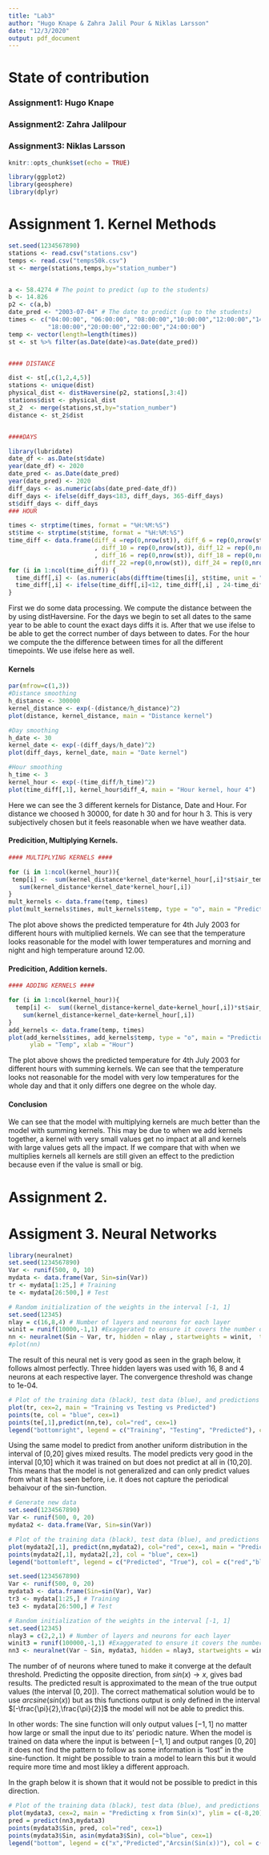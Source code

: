 ---
title: "Lab3"
author: "Hugo Knape & Zahra Jalil Pour & Niklas Larsson"
date: "12/3/2020"
output: pdf_document
---

# State of contribution 
### Assignment1: Hugo Knape
### Assignment2: Zahra Jalilpour
### Assignment3: Niklas Larsson
  
```{r setup, include=FALSE}
knitr::opts_chunk$set(echo = TRUE)
```

```{r, warning = FALSE, include = FALSE}
library(ggplot2)
library(geosphere)
library(dplyr)

```

# Assignment 1. Kernel Methods

```{r}
set.seed(1234567890)
stations <- read.csv("stations.csv")
temps <- read.csv("temps50k.csv")
st <- merge(stations,temps,by="station_number")


a <- 58.4274 # The point to predict (up to the students)
b <- 14.826
p2 <- c(a,b)
date_pred <- "2003-07-04" # The date to predict (up to the students)
times <- c("04:00:00", "06:00:00", "08:00:00","10:00:00","12:00:00","14:00:00","16:00:00" ,
           "18:00:00","20:00:00","22:00:00","24:00:00")
temp <- vector(length=length(times))
st <- st %>% filter(as.Date(date)<as.Date(date_pred))


#### DISTANCE

dist <- st[,c(1,2,4,5)]
stations <- unique(dist)
physical_dist <- distHaversine(p2, stations[,3:4])
stations$dist <- physical_dist
st_2  <- merge(stations,st,by="station_number")
distance <- st_2$dist


####DAYS

library(lubridate)
date_df <- as.Date(st$date)
year(date_df) <- 2020
date_pred <- as.Date(date_pred)
year(date_pred) <- 2020
diff_days <- as.numeric(abs(date_pred-date_df))
diff_days <- ifelse(diff_days<183, diff_days, 365-diff_days)
st$diff_days <- diff_days
### HOUR

times <- strptime(times, format = "%H:%M:%S")
st$time <- strptime(st$time, format = "%H:%M:%S")
time_diff <- data.frame(diff_4 =rep(0,nrow(st)), diff_6 = rep(0,nrow(st)), diff_8 =rep(0,nrow(st))
                        , diff_10 = rep(0,nrow(st)), diff_12 = rep(0,nrow(st)), diff_14 = rep(0,nrow(st))
                        , diff_16 = rep(0,nrow(st)), diff_18 = rep(0,nrow(st)), diff_20 =rep(0,nrow(st))
                        , diff_22 =rep(0,nrow(st)), diff_24 = rep(0,nrow(st)))
for (i in 1:ncol(time_diff)) {
  time_diff[,i] <- (as.numeric(abs(difftime(times[i], st$time, unit = "hours"))))
  time_diff[,i] <- ifelse(time_diff[,i]<12, time_diff[,i] , 24-time_diff[,i])
}
```

First we do some data processing. We compute the distance between the by using distHaversine. For the days we begin to set all dates to the same year to be able to count the exact days diffs it is. After that we use ifelse to be able to get the correct number of days between to dates. For the hour we compute the the difference between times for all the different timepoints. We use ifelse here as well.


#### Kernels

```{r}
par(mfrow=c(1,3))
#Distance smoothing
h_distance <- 300000
kernel_distance <- exp(-(distance/h_distance)^2)
plot(distance, kernel_distance, main = "Distance kernel")

#Day smoothing 
h_date <- 30
kernel_date <- exp(-(diff_days/h_date)^2)
plot(diff_days, kernel_date, main = "Date kernel")

#Hour smoothing
h_time <- 3
kernel_hour <- exp(-(time_diff/h_time)^2)
plot(time_diff[,1], kernel_hour$diff_4, main = "Hour kernel, hour 4")
```

Here we can see the 3 different kernels for Distance, Date and Hour. For distance we choosed h 30000, for date h 30 and for hour h 3. This is very subjectively chosen 
but it feels reasonable when we have weather data.

#### Predicition, Multiplying Kernels. 

```{r}
#### MULTIPLYING KERNELS ####

for (i in 1:ncol(kernel_hour)){
 temp[i] <-  sum(kernel_distance*kernel_date*kernel_hour[,i]*st$air_temperature)/
   sum(kernel_distance*kernel_date*kernel_hour[,i])
}
mult_kernels <- data.frame(temp, times)
plot(mult_kernels$times, mult_kernels$temp, type = "o", main = "Prediction for 2003-07-04, multiplying", ylab = "Temp", xlab = "Hour")


```
The plot above shows the predicted temperature for 4th July 2003 for different hours with multiplied kernels. We can see that the temperature looks reasonable for the model with lower temperatures and morning and night and high temperature around 12.00.

#### Predicition, Addition kernels.

```{r}
#### ADDING KERNELS ####

for (i in 1:ncol(kernel_hour)){
  temp[i] <-  sum((kernel_distance+kernel_date+kernel_hour[,i])*st$air_temperature)/
    sum(kernel_distance+kernel_date+kernel_hour[,i])
}
add_kernels <- data.frame(temp, times)
plot(add_kernels$times, add_kernels$temp, type = "o", main = "Prediction for 2003-07-04, addition",
      ylab = "Temp", xlab = "Hour")
```

The plot above shows the predicted temperature for 4th July 2003 for different hours with summing kernels. We can see that the temperature looks not reasonable for the model with very low temperatures for the whole day and that it only differs one degree on the whole day. 

#### Conclusion 

We can see that the model with multiplying kernels are much better than the model with summing kernels. This may be due to when we add kernels together, a kernel with very small values get no impact at all and kernels with large values gets all the impact. If we compare that with when we multiplies kernels all kernels are still given an effect to the prediction because even if the value is small or big. 


# Assignment 2.


# Assigment 3. Neural Networks

```{r, echo=FALSE}
library(neuralnet)
set.seed(1234567890)
Var <- runif(500, 0, 10)
mydata <- data.frame(Var, Sin=sin(Var))
tr <- mydata[1:25,] # Training
te <- mydata[26:500,] # Test
```

```{r}
# Random initialization of the weights in the interval [-1, 1]
set.seed(12345)
nlay = c(16,8,4) # Number of layers and neurons for each layer
winit = runif(10000,-1,1) #Exaggerated to ensure it covers the number of weights (else function will randomize its own)
nn <- neuralnet(Sin ~ Var, tr, hidden = nlay , startweights = winit,  threshold = 1e-4, lifesign = "minimal")
#plot(nn)

```
The result of this neural net is very good as seen in the graph below, it follows almost perfectly.
Three hidden layers was used with 16, 8 and 4 neurons at each respective layer. The convergence threshold was change to 1e-04.
```{r, echo=FALSE}
# Plot of the training data (black), test data (blue), and predictions (red)
plot(tr, cex=2, main = "Training vs Testing vs Predicted")
points(te, col = "blue", cex=1)
points(te[,1],predict(nn,te), col="red", cex=1)
legend("bottomright", legend = c("Training", "Testing", "Predicted"), col = c("black","blue","red"), pch = c("o","o","o"))
```

Using the same model to predict from another uniform distribution in the interval of [0,20] gives mixed results. The model predicts very good in the interval [0,10] which it was trained on but does not predict at all in (10,20]. This means that the model is not generalized and can only predict values from what it has seen before, i.e. it does not capture the periodical behaivour of the sin-function.
```{r, echo=FALSE}
# Generate new data
set.seed(1234567890)
Var <- runif(500, 0, 20)
mydata2 <- data.frame(Var, Sin=sin(Var))

# Plot of the training data (black), test data (blue), and predictions (red)
plot(mydata2[,1], predict(nn,mydata2), col="red", cex=1, main = "Predicting from interval [0,20]", ylab = "Sin", xlab = "Var")
points(mydata2[,1], mydata2[,2], col = "blue", cex=1)
legend("bottomleft", legend = c("Predicted", "True"), col = c("red","blue"), pch = c("o","o"))
```


```{r}

set.seed(1234567890)
Var <- runif(500, 0, 20)
mydata3 <- data.frame(Sin=sin(Var), Var)
tr3 <- mydata[1:25,] # Training
te3 <- mydata[26:500,] # Test

# Random initialization of the weights in the interval [-1, 1]
set.seed(12345)
nlay3 = c(2,2,1) # Number of layers and neurons for each layer
winit3 = runif(100000,-1,1) #Exaggerated to ensure it covers the number of weights (else function will randomize its own)
nn3 <- neuralnet(Var ~ Sin, mydata3, hidden = nlay3, startweights = winit3, lifesign = "full", stepmax = 5e4)

```
The number of of neurons where tuned to make it converge at the default threshold.
Predicting the opposite direction, from $sin(x) \rightarrow x$, gives bad results. The predicted result is approximated to the mean of the true output values (the interval $[0,20]$). The correct mathematical solution would be to use $arcsine(sin(x))$ but as this functions output is only defined in the interval $[-\frac{\pi}{2},\frac{\pi}{2}]$ the model will not be able to predict this.

In other words: The sine function will only output values $[-1,1]$ no matter how large or small the input due to its' periodic nature. When the model is trained on data where the input is between $[-1,1]$ and output ranges $[0,20]$ it does not find the pattern to follow as some information is "lost" in the sine-function. It might be possible to train a model to learn this but it would require more time and most likley a different approach.

In the graph below it is shown that it would not be possible to predict in this direction.
```{r, echo=FALSE}
# Plot of the training data (black), test data (blue), and predictions (red)
plot(mydata3, cex=2, main = "Predicting x from Sin(x)", ylim = c(-8,20), xlab = "Sin(x)",ylab="x" )
pred = predict(nn3,mydata3)
points(mydata3$Sin, pred, col="red", cex=1)
points(mydata3$Sin, asin(mydata3$Sin), col="blue", cex=1)
legend("bottom", legend = c("x","Predicted","Arcsin(Sin(x))"), col = c("black","red","blue"), pch = c("o","o","o"))
```
